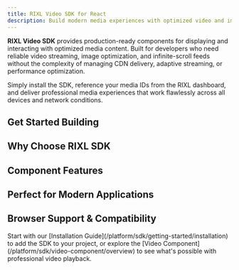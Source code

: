 ```yaml
---
title: RIXL Video SDK for React
description: Build modern media experiences with optimized video and image components. Professional-grade performance with simple, intuitive APIs designed for React applications.
---
```



**RIXL Video SDK** provides production-ready components for displaying and interacting with optimized media content. Built for developers who need reliable video streaming, image optimization, and infinite-scroll feeds without the complexity of managing CDN delivery, adaptive streaming, or performance optimization.

Simply install the SDK, reference your media IDs from the RIXL dashboard, and deliver professional media experiences that work flawlessly across all devices and network conditions.

## Get Started Building

<div className="grid gap-6 sm:grid-cols-2 lg:grid-cols-3">
    <InteractiveCard
        title="Getting Started"
        description="Install the SDK and display your first video in under 5 minutes."
        href="/platform/sdk/getting-started/overview"
        icon="BookOpen"
    />
    <InteractiveCard
        title="Video Component"
        description="Rich video player with HLS streaming, subtitles, and quality controls."
        href="/platform/sdk/video-component"
        icon="Video"
    />
    <InteractiveCard
        title="Image Component"
        description="Optimized images with lazy loading and thumbhash placeholders."
        href="/platform/sdk/image-component"
        icon="Image"
    />

[//]: # (<InteractiveCard)

[//]: # (    title="Feed Component")

[//]: # (    description="Infinite-scrolling feeds for social and content discovery experiences.")

[//]: # (    href="/platform/sdk/feed-component/")

[//]: # (    icon="Rss")

[//]: # (/>)
</div>

## Why Choose RIXL SDK

<div className="grid gap-6 sm:grid-cols-2 lg:grid-cols-3 mt-8">
    <InfoCard
        title="TypeScript First"
        description="Complete type safety with comprehensive TypeScript definitions and intelligent IDE autocompletion."
        icon="Code"
    />
    <InfoCard
        title="Zero Configuration"
        description="Works out of the box with sensible defaults. Advanced customization available when you need it."
        icon="Zap"
    />
    <InfoCard
        title="Performance Optimized"
        description="Automatic lazy loading, adaptive streaming, and memory management for smooth user experiences."
        icon="Activity"
    />
    <InfoCard
        title="Accessibility Built-In"
        description="WCAG 2.1 compliant components with proper ARIA attributes and keyboard navigation support."
        icon="Eye"
    />
    <InfoCard
        title="Framework Native"
        description="Designed specifically for React with hooks, context, and modern patterns that feel natural."
        icon="Layers"
    />
    <InfoCard
        title="Production Ready"
        description="Battle-tested components used by millions of users with comprehensive error handling and fallbacks."
        icon="Shield"
    />
</div>

## Component Features

<div className="grid gap-6 sm:grid-cols-2 lg:grid-cols-3 mt-8">
    <InfoCard
        title="Advanced Video Player"
        description="HLS streaming, quality selection, subtitles, audio tracks, Picture-in-Picture, and fullscreen support"
        icon="Play"
    />
    <InfoCard
        title="Smart Image Display"
        description="Automatic format selection (WebP, AVIF), responsive sizing, and beautiful loading placeholders"
        icon="ImageIcon"
    />
    <InfoCard
        title="Infinite Feeds"
        description="Virtualized scrolling, creator feeds, deep linking, and customizable layouts for social experiences"
        icon="RefreshCw"
    />
    <InfoCard
        title="Responsive Design"
        description="Components automatically adapt to screen sizes with mobile-first design and touch-friendly interactions"
        icon="Smartphone"
    />
    <InfoCard
        title="Custom Styling"
        description="Full CSS customization with TailwindCSS support and multiple built-in themes"
        icon="Palette"
    />
</div>

## Perfect for Modern Applications

<div className="grid gap-6 sm:grid-cols-2 lg:grid-cols-3 mt-8">
    <InfoCard
        title="Social Platforms"
        description="Build TikTok-style feeds, Instagram galleries, and YouTube-like experiences with professional media components"
        icon="Users"
    />
    <InfoCard
        title="E-commerce Sites"
        description="Product galleries, promotional videos, and high-quality imagery that loads instantly and converts better"
        icon="ShoppingCart"
    />
    <InfoCard
        title="Educational Apps"
        description="Course videos with subtitles, interactive content feeds, and mobile-optimized learning experiences"
        icon="GraduationCap"
    />
    <InfoCard
        title="Content Management"
        description="Creator dashboards, media libraries, and content discovery interfaces with infinite scroll"
        icon="FileText"
    />
    <InfoCard
        title="Marketing Campaigns"
        description="Landing pages with hero videos, product showcases, and media-rich experiences that engage users"
        icon="Target"
    />
    <InfoCard
        title="Enterprise Applications"
        description="Internal tools, training platforms, and customer portals with reliable media delivery at scale"
        icon="Building"
    />
</div>

## Browser Support & Compatibility

<div className="grid gap-6 sm:grid-cols-2 lg:grid-cols-3 mt-8">
    <InfoCard
        title="Modern Browsers"
        description="Full support for Chrome 88+, Firefox 85+, Safari 14+, and Edge 88+ with all advanced features"
        icon="Monitor"
    />
    <InfoCard
        title="Mobile Optimized"
        description="Native iOS Safari and Android Chrome support with touch gestures and mobile-specific optimizations"
        icon="Smartphone"
    />
    <InfoCard
        title="Graceful Fallbacks"
        description="Automatic degradation for older browsers while maintaining core functionality and accessibility"
        icon="RotateCcw"
    />
</div>

<div className="mt-12">
    <Callout type="tip" title="Ready to build amazing media experiences?">
        Start with our [Installation Guide](/platform/sdk/getting-started/installation) to add the SDK to your project, or explore the [Video Component](/platform/sdk/video-component/overview) to see what's possible with professional video playback.
    </Callout>
</div>